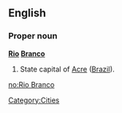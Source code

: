 ==English==

===Proper noun===
'''[[Rio]] [[Branco]]'''

# State capital of [[Acre]] ([[Brazil]]).
[[Category:Cities]]

[[no:Rio Branco]]